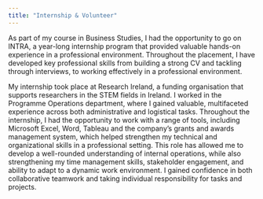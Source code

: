 ```yaml
---
title: "Internship & Volunteer"
---
```

<div>
  <p>
As part of my course in Business Studies, I had the opportunity to go on INTRA, a year-long internship program that provided valuable hands-on experience in a professional environment. Throughout the placement, I have developed key professional skills from building a strong CV and tackling through interviews, to working effectively in a professional environment. 

My internship took place at Research Ireland, a funding organisation that supports researchers in the STEM fields in Ireland. I worked in the Programme Operations department, where I gained valuable, multifaceted experience across both administrative and logistical tasks. Throughout the internship, I had the opportunity to work with a range of tools, including Microsoft Excel, Word, Tableau and the company's grants and awards management system, which helped strengthen my technical and organizational skills in a professional setting. This role has allowed me to develop a well-rounded understanding of internal operations, while also strengthening my time management skills, stakeholder engagement, and ability to adapt to a dynamic work environment. I gained confidence in both collaborative teamwork and taking individual responsibility for tasks and projects.
  </p>
</div>

